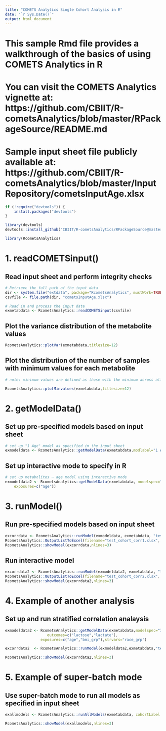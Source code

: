 ```yaml
---
title: "COMETS Analytics Single Cohort Analysis in R"
date: "`r Sys.Date()`"
output: html_document
---
```


# This sample Rmd file provides a walkthrough of the basics of using COMETS Analytics in R
# You can visit the COMETS Analytics vignette at: https://github.com/CBIIT/R-cometsAnalytics/blob/master/RPackageSource/README.md
# Sample input sheet file publicly available at: https://github.com/CBIIT/R-cometsAnalytics/blob/master/InputRepository/cometsInputAge.xlsx

```r

if (!require("devtools")) {
    install.packages("devtools")
}

library(devtools)
devtools::install_github("CBIIT/R-cometsAnalytics/RPackageSource@master")

library(RcometsAnalytics)

```

# 1. readCOMETSinput()

## Read input sheet and perform integrity checks

```r

# Retrieve the full path of the input data
dir <- system.file("extdata", package="RcometsAnalytics", mustWork=TRUE)
csvfile <- file.path(dir, "cometsInputAge.xlsx")

# Read in and process the input data
exmetabdata <- RcometsAnalytics::readCOMETSinput(csvfile)

```

## Plot the variance distribution of the metabolite values

```r

RcometsAnalytics::plotVar(exmetabdata,titlesize=12)

```

## Plot the distribution of the number of samples with minimum values for each metabolite

```r

# note: minimum values are defined as those with the minimum across all samples (ignoring missing values)

RcometsAnalytics::plotMinvalues(exmetabdata,titlesize=12)

```


# 2. getModelData()

## Set up pre-specified models based on input sheet

```r

# set up "1 Age" model as specified in the input sheet
exmodeldata <- RcometsAnalytics::getModelData(exmetabdata,modlabel="1 Age") 

```

## Set up interactive mode to specify in R

```r

# set up metabolites ~ age model using interactive mode
exmodeldata2 <- RcometsAnalytics::getModelData(exmetabdata, modelspec="Interactive",
    exposures=c("age"))

```


# 3. runModel()

## Run pre-specified models based on input sheet

```r

excorrdata <- RcometsAnalytics::runModel(exmodeldata, exmetabdata, "test_cohort")
RcometsAnalytics::OutputListToExcel(filename="test_cohort_corr1.xlsx", excorrdata)
RcometsAnalytics::showModel(excorrdata,nlines=3)

```

## Run interactive model

```r

excorrdata2 <- RcometsAnalytics::runModel(exmodeldata2, exmetabdata, "test_cohort")
RcometsAnalytics::OutputListToExcel(filename="test_cohort_corr2.xlsx", excorrdata2)
RcometsAnalytics::showModel(excorrdata2,nlines=3)

```


# 4. Example of another analysis

## Set up and run stratified correlation analaysis

```r

exmodeldata2 <- RcometsAnalytics::getModelData(exmetabdata,modelspec="Interactive",
                   outcomes=c("lactose","lactate"),
                exposures=c("age","bmi_grp"),strvars="race_grp")

excorrdata2  <- RcometsAnalytics::runModel(exmodeldata2,exmetabdata,"test_cohort")

RcometsAnalytics::showModel(excorrdata2,nlines=3)

```


# 5. Example of super-batch mode

## Use super-batch mode to run all models as specified in input sheet

```r

exallmodels <- RcometsAnalytics::runAllModels(exmetabdata, cohortLabel = "test_cohort") # whatever cohortLabel you choose will be used in autosaved files of results

RcometsAnalytics::showModel(exallmodels,nlines=3)

```

